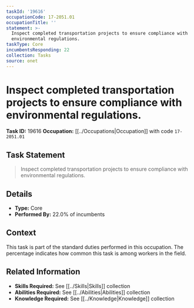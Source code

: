 ```yaml
---
taskId: '19616'
occupationCode: 17-2051.01
occupationTitle: ''
statement: >-
  Inspect completed transportation projects to ensure compliance with
  environmental regulations.
taskType: Core
incumbentsResponding: 22
collection: Tasks
source: onet
---
```

# Inspect completed transportation projects to ensure compliance with environmental regulations.

**Task ID:** 19616
**Occupation:** [[../Occupations|Occupation]] with code `17-2051.01`

## Task Statement

> Inspect completed transportation projects to ensure compliance with environmental regulations.

## Details

- **Type:** Core
- **Performed By:** 22.0% of incumbents

## Context

This task is part of the standard duties performed in this occupation. The percentage indicates how common this task is among workers in the field.

## Related Information

- **Skills Required:** See [[../Skills|Skills]] collection
- **Abilities Required:** See [[../Abilities|Abilities]] collection
- **Knowledge Required:** See [[../Knowledge|Knowledge]] collection
